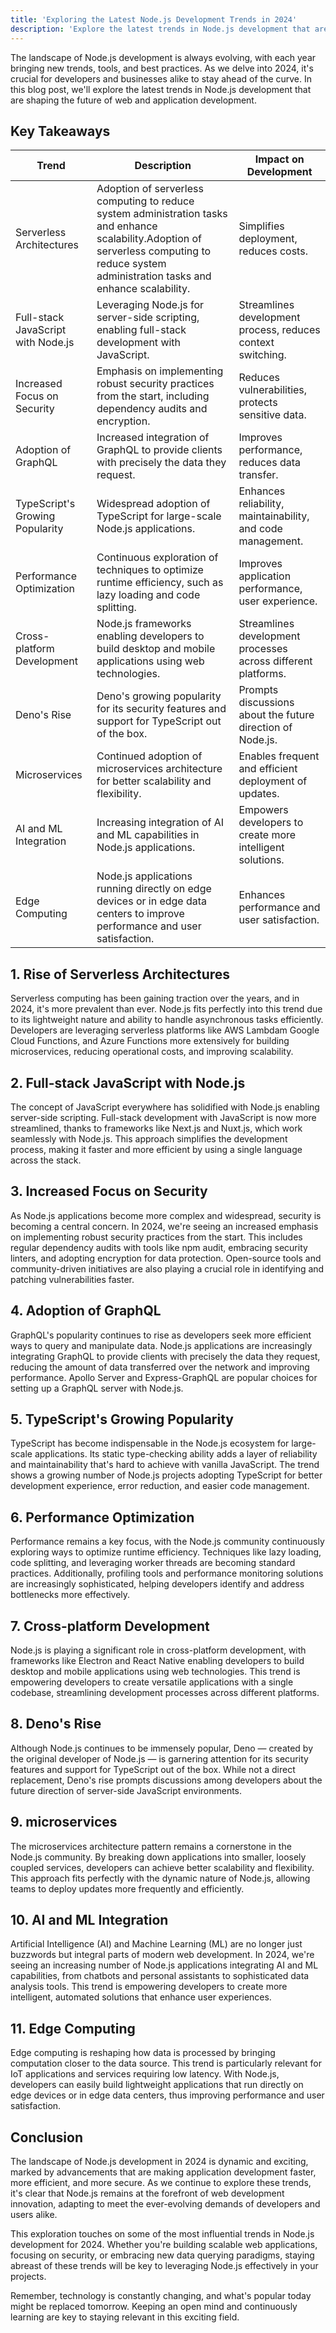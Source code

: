 ```yaml
---
title: 'Exploring the Latest Node.js Development Trends in 2024'
description: 'Explore the latest trends in Node.js development that are shaping the future of web and application development.'
---
```


The landscape of Node.js development is always evolving, with each year bringing new trends, tools, and best practices. As we delve into 2024, it's crucial for developers and businesses alike to stay ahead of the curve. In this blog post, we'll explore the latest trends in Node.js development that are shaping the future of web and application development.

## Key Takeaways

| Trend                              | Description                                                                                                                                                                                    | Impact on Development                                         |
| ---------------------------------- | ---------------------------------------------------------------------------------------------------------------------------------------------------------------------------------------------- | ------------------------------------------------------------- |
| Serverless Architectures           | Adoption of serverless computing to reduce system administration tasks and enhance scalability.Adoption of serverless computing to reduce system administration tasks and enhance scalability. | Simplifies deployment, reduces costs.                         |
| Full-stack JavaScript with Node.js | Leveraging Node.js for server-side scripting, enabling full-stack development with JavaScript.                                                                                                 | Streamlines development process, reduces context switching.   |
| Increased Focus on Security        | Emphasis on implementing robust security practices from the start, including dependency audits and encryption.                                                                                 | Reduces vulnerabilities, protects sensitive data.             |
| Adoption of GraphQL                | Increased integration of GraphQL to provide clients with precisely the data they request.                                                                                                      | Improves performance, reduces data transfer.                  |
| TypeScript's Growing Popularity    | Widespread adoption of TypeScript for large-scale Node.js applications.                                                                                                                        | Enhances reliability, maintainability, and code management.   |
| Performance Optimization           | Continuous exploration of techniques to optimize runtime efficiency, such as lazy loading and code splitting.                                                                                  | Improves application performance, user experience.            |
| Cross-platform Development         | Node.js frameworks enabling developers to build desktop and mobile applications using web technologies.                                                                                        | Streamlines development processes across different platforms. |
| Deno's Rise                        | Deno's growing popularity for its security features and support for TypeScript out of the box.                                                                                                 | Prompts discussions about the future direction of Node.js.    |
| Microservices                      | Continued adoption of microservices architecture for better scalability and flexibility.                                                                                                       | Enables frequent and efficient deployment of updates.         |
| AI and ML Integration              | Increasing integration of AI and ML capabilities in Node.js applications.                                                                                                                      | Empowers developers to create more intelligent solutions.     |
| Edge Computing                     | Node.js applications running directly on edge devices or in edge data centers to improve performance and user satisfaction.                                                                    | Enhances performance and user satisfaction.                   |

## 1. Rise of Serverless Architectures

Serverless computing has been gaining traction over the years, and in 2024, it's more prevalent than ever. Node.js fits perfectly into this trend due to its lightweight nature and ability to handle asynchronous tasks efficiently. Developers are leveraging serverless platforms like AWS Lambdam Google Cloud Functions, and Azure Functions more extensively for building microservices, reducing operational costs, and improving scalability.

## 2. Full-stack JavaScript with Node.js

The concept of JavaScript everywhere has solidified with Node.js enabling server-side scripting. Full-stack development with JavaScript is now more streamlined, thanks to frameworks like Next.js and Nuxt.js, which work seamlessly with Node.js. This approach simplifies the development process, making it faster and more efficient by using a single language across the stack.

## 3. Increased Focus on Security

As Node.js applications become more complex and widespread, security is becoming a central concern. In 2024, we're seeing an increased emphasis on implementing robust security practices from the start. This includes regular dependency audits with tools like npm audit, embracing security linters, and adopting encryption for data protection. Open-source tools and community-driven initiatives are also playing a crucial role in identifying and patching vulnerabilities faster.

## 4. Adoption of GraphQL

GraphQL's popularity continues to rise as developers seek more efficient ways to query and manipulate data. Node.js applications are increasingly integrating GraphQL to provide clients with precisely the data they request, reducing the amount of data transferred over the network and improving performance. Apollo Server and Express-GraphQL are popular choices for setting up a GraphQL server with Node.js.

## 5. TypeScript's Growing Popularity

TypeScript has become indispensable in the Node.js ecosystem for large-scale applications. Its static type-checking ability adds a layer of reliability and maintainability that's hard to achieve with vanilla JavaScript. The trend shows a growing number of Node.js projects adopting TypeScript for better development experience, error reduction, and easier code management.

## 6. Performance Optimization

Performance remains a key focus, with the Node.js community continuously exploring ways to optimize runtime efficiency. Techniques like lazy loading, code splitting, and leveraging worker threads are becoming standard practices. Additionally, profiling tools and performance monitoring solutions are increasingly sophisticated, helping developers identify and address bottlenecks more effectively.

## 7. Cross-platform Development

Node.js is playing a significant role in cross-platform development, with frameworks like Electron and React Native enabling developers to build desktop and mobile applications using web technologies. This trend is empowering developers to create versatile applications with a single codebase, streamlining development processes across different platforms.

## 8. Deno's Rise

Although Node.js continues to be immensely popular, Deno — created by the original developer of Node.js — is garnering attention for its security features and support for TypeScript out of the box. While not a direct replacement, Deno's rise prompts discussions among developers about the future direction of server-side JavaScript environments.

## 9. microservices

The microservices architecture pattern remains a cornerstone in the Node.js community. By breaking down applications into smaller, loosely coupled services, developers can achieve better scalability and flexibility. This approach fits perfectly with the dynamic nature of Node.js, allowing teams to deploy updates more frequently and efficiently.

## 10. AI and ML Integration

Artificial Intelligence (AI) and Machine Learning (ML) are no longer just buzzwords but integral parts of modern web development. In 2024, we're seeing an increasing number of Node.js applications integrating AI and ML capabilities, from chatbots and personal assistants to sophisticated data analysis tools. This trend is empowering developers to create more intelligent, automated solutions that enhance user experiences.

## 11. Edge Computing

Edge computing is reshaping how data is processed by bringing computation closer to the data source. This trend is particularly relevant for IoT applications and services requiring low latency. With Node.js, developers can easily build lightweight applications that run directly on edge devices or in edge data centers, thus improving performance and user satisfaction.

## Conclusion

The landscape of Node.js development in 2024 is dynamic and exciting, marked by advancements that are making application development faster, more efficient, and more secure. As we continue to explore these trends, it's clear that Node.js remains at the forefront of web development innovation, adapting to meet the ever-evolving demands of developers and users alike.

This exploration touches on some of the most influential trends in Node.js development for 2024. Whether you're building scalable web applications, focusing on security, or embracing new data querying paradigms, staying abreast of these trends will be key to leveraging Node.js effectively in your projects.

Remember, technology is constantly changing, and what's popular today might be replaced tomorrow. Keeping an open mind and continuously learning are key to staying relevant in this exciting field.

